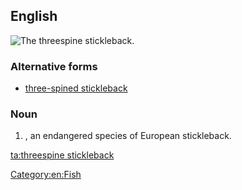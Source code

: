 ==English==
[[Image:GasterosteusAculeatusMaleHead.JPG|thumb|The '''threespine stickleback'''.]]
{{wikipedia}}
{{wikispecies|Gasterosteus aculeatus}}
===Alternative forms===
* [[three-spined stickleback]]

===Noun===
{{en-noun|head=[[three]][[spine]] [[stickleback]]}}

# {{taxlink|Gasterosteus aculeatus|species}}, an endangered species of European stickleback.

[[Category:en:Fish]]

[[ta:threespine stickleback]]